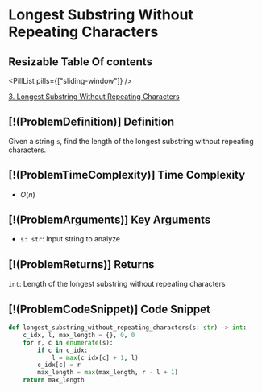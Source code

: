 # Longest Substring Without Repeating Characters

## Resizable Table Of contents

<DifficultyBadge difficulty="medium" />

<PillList pills={["sliding-window"]} />

[3. Longest Substring Without Repeating Characters](https://leetcode.com/problems/longest-substring-without-repeating-characters)

## [!(ProblemDefinition)] Definition

Given a string `s`, find the length of the longest substring without repeating characters.

## [!(ProblemTimeComplexity)] Time Complexity

- $O(n)$

## [!(ProblemArguments)] Key Arguments

- `s: str`: Input string to analyze

## [!(ProblemReturns)] Returns

`int`: Length of the longest substring without repeating characters

## [!(ProblemCodeSnippet)] Code Snippet

```python meta="source=problems/3-longest-substring-without-repeating-characters/solution.py"
def longest_substring_without_repeating_characters(s: str) -> int:
    c_idx, l, max_length = {}, 0, 0
    for r, c in enumerate(s):
        if c in c_idx:
            l = max(c_idx[c] + 1, l)
        c_idx[c] = r
        max_length = max(max_length, r - l + 1)
    return max_length
```

